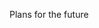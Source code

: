 <!-- Does your institute have a Reproducibility club, ReproducibiliTea group or webpages on reproducibility? This is where to include it. Also add any further follow up information you would like to share. -->

Plans for the future
